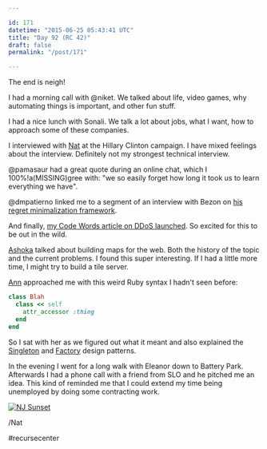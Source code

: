 ```yaml
---

id: 171
datetime: "2015-06-25 05:43:41 UTC"
title: "Day 92 (RC 42)"
draft: false
permalink: "/post/171"

---
```


The end is neigh! 

I had a morning call with @niket. We talked about life, video games, why automating things is important, and other fun stuff.

I had a nice lunch with Sonali. We talk a lot about jobs, what I want, how to approach some of these companies.

I interviewed with [Nat](http://www.natthew.org/) at the Hillary Clinton campaign. I have mixed feelings about the interview. Definitely not my strongest technical interview.

@pamasaur had a great quote during an online chat, which I 100%!a(MISSING)gree with: "we so easily forget how long it took us to learn everything we have". 

@dmpatierno linked me to a segment of an interview with Bezon on [his regret minimalization framework](https://youtu.be/jwG_qR6XmDQ).

And finally, [my Code Words article on DDoS launched](https://codewords.recurse.com/issues/three/ddos-and-you). So excited for this to be out in the wild.

[Ashoka](https://twitter.com/ashokafinley) talked about building maps for the web. Both the history of the topic and the current problems. I found this super interesting. If I had a little more time, I might try to build a tile server.

[Ann](https://twitter.com/anyharder) approached me with this weird Ruby syntax I hadn't seen before:

```ruby
class Blah
  class << self
    attr_accessor :thing
  end
end
```

So I sat with her as we figured out what it meant and also explained the [Singleton](https://en.wikipedia.org/wiki/Singleton_pattern) and [Factory](https://en.wikipedia.org/wiki/Factory_method_pattern) design patterns. 

In the evening I went for a long walk with Eleanor down to Battery Park. Afterwards I had a phone call with a friend from SLO and he pitched me an idea. This kind of reminded me that I could extend my time being unemployed by doing some contracting work.

<a href="https://www.flickr.com/photos/icco/19137985455" title="NJ Sunset by Nat Welch, on Flickr"><img src="https://c1.staticflickr.com/1/549/19137985455_1facefccfd_b.jpg" alt="NJ Sunset"></img></a>

/Nat

#recursecenter

